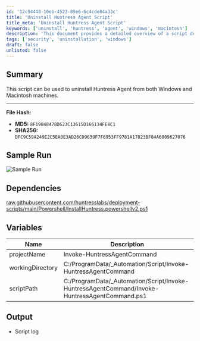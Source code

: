```yaml
---
id: '12c94448-10eb-4523-85e6-6c4cde84a33c'
title: 'Uninstall Huntress Agent Script'
title_meta: 'Uninstall Huntress Agent Script'
keywords: ['uninstall', 'huntress', 'agent', 'windows', 'macintosh']
description: 'This document provides a detailed overview of a script designed to uninstall the Huntress Agent from both Windows and Macintosh machines, including dependencies, variables, and sample run output.'
tags: ['security', 'uninstallation', 'windows']
draft: false
unlisted: false
---
```

## Summary

This script can be used to uninstall Huntress Agent from both Windows and Macintosh machines.

---

**File Hash:**

- **MD5:** `8F19848478D623C13615D166134FE8C1`
- **SHA256:** `DFC9C59A249E2C5EA0E3AD26CD9639F7F6953FF9781A17823BF84A6009627076`

## Sample Run

![Sample Run](../../../static/img/Uninstall-Huntress-Agent-Windows,-Mac/image_1.png)

## Dependencies

[raw.githubusercontent.com/huntresslabs/deployment-scripts/main/Powershell/InstallHuntress.powershellv2.ps1](https://raw.githubusercontent.com/huntresslabs/deployment-scripts/main/Powershell/InstallHuntress.powershellv2.ps1)

## Variables

| Name                | Description                                                       |
|---------------------|-------------------------------------------------------------------|
| projectName         | Invoke-HuntressAgentCommand                                       |
| workingDirectory     | C:/ProgramData/_Automation/Script/Invoke-HuntressAgentCommand    |
| scriptPath          | C:/ProgramData/_Automation/Script/Invoke-HuntressAgentCommand/Invoke-HuntressAgentCommand.ps1 |

## Output

- Script log











